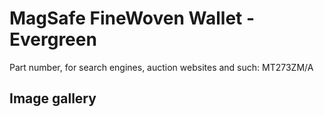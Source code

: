 
# MagSafe FineWoven Wallet - Evergreen

Part number, for search engines, auction websites and such: MT273ZM/A

## Image gallery

<div style={{ width: "768px" }}>
  <GalleryComponent
    images={[
      {
        original: "/everysource/MT273.png",
        thumbnail: "/everypreview/MT273.png",
      },
      {
        original: "/everysource/MT273_AV1.png",
        thumbnail: "/everypreview/MT273_AV1.png",
      },
      {
        original: "/everysource/MT273_AV2.png",
        thumbnail: "/everypreview/MT273_AV2.png",
      },
      {
        original: "/everysource/MT273_AV3.png",
        thumbnail: "/everypreview/MT273_AV3.png",
      },
      {
        original: "/everysource/MT273_AV4.png",
        thumbnail: "/everypreview/MT273_AV4.png",
      }
    ]}
  />
</div>